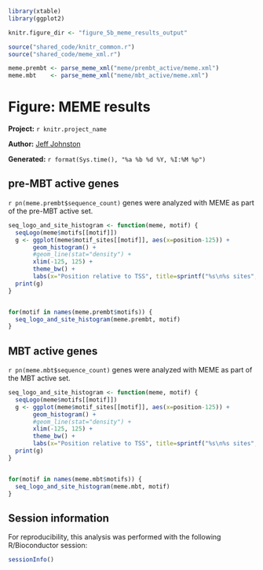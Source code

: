 ``` r
library(xtable)
library(ggplot2)

knitr.figure_dir <- "figure_5b_meme_results_output"

source("shared_code/knitr_common.r")
source("shared_code/meme_xml.r")

meme.prembt <- parse_meme_xml("meme/prembt_active/meme.xml")
meme.mbt    <- parse_meme_xml("meme/mbt_active/meme.xml")
````

# Figure: MEME results

**Project:** `r knitr.project_name`

**Author:** [Jeff Johnston](mailto:jjj@stowers.org)

**Generated:** `r format(Sys.time(), "%a %b %d %Y, %I:%M %p")`

## pre-MBT active genes

`r pn(meme.prembt$sequence_count)` genes were analyzed with MEME as part of the pre-MBT active set. 

``` r


seq_logo_and_site_histogram <- function(meme, motif) {
  seqLogo(meme$motifs[[motif]])
  g <- ggplot(meme$motif_sites[[motif]], aes(x=position-125)) + 
       geom_histogram() +
       #geom_line(stat="density") +
       xlim(-125, 125) +
       theme_bw() +
       labs(x="Position relative to TSS", title=sprintf("%s\n%s sites", motif, meme$motif_info[[motif]]$sites))
  print(g)
}


for(motif in names(meme.prembt$motifs)) {
  seq_logo_and_site_histogram(meme.prembt, motif)
}

````

## MBT active genes

`r pn(meme.mbt$sequence_count)` genes were analyzed with MEME as part of the MBT active set. 

``` r

seq_logo_and_site_histogram <- function(meme, motif) {
  seqLogo(meme$motifs[[motif]])
  g <- ggplot(meme$motif_sites[[motif]], aes(x=position-125)) + 
       geom_histogram() +
       #geom_line(stat="density") +
       xlim(-125, 125) +
       theme_bw() +
       labs(x="Position relative to TSS", title=sprintf("%s\n%s sites", motif, meme$motif_info[[motif]]$sites))
  print(g)
}


for(motif in names(meme.mbt$motifs)) {
  seq_logo_and_site_histogram(meme.mbt, motif)
}

````

## Session information

For reproducibility, this analysis was performed with the following R/Bioconductor session:

``` r
sessionInfo()
````
